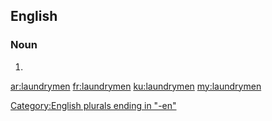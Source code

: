 ==English==

===Noun===
{{head|en|noun plural form}}

# {{plural of|laundryman|lang=en}}

[[Category:English plurals ending in "-en"]]

[[ar:laundrymen]]
[[fr:laundrymen]]
[[ku:laundrymen]]
[[my:laundrymen]]